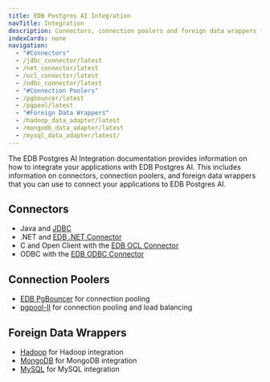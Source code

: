 ```yaml
---
title: EDB Postgres AI Integration
navTitle: Integration
description: Connectors, connection poolers and foreign data wrappers to integrate your applications with EDB Postgres AI.
indexCards: none
navigation:
  - "#Connectors"
  - /jdbc_connector/latest
  - /net_connector/latest
  - /ocl_connector/latest
  - /odbc_connector/latest
  - "#Connection Poolers"
  - /pgbouncer/latest
  - /pgpool/latest
  - "#Foreign Data Wrappers"
  - /hadoop_data_adapter/latest
  - /mongodb_data_adapter/latest
  - /mysql_data_adapter/latest/
---
```


The EDB Postgres AI Integration documentation provides information on how to integrate your applications with EDB Postgres AI. This includes information on connectors, connection poolers, and foreign data wrappers that you can use to connect your applications to EDB Postgres AI.

## Connectors

- Java and [JDBC](/jdbc_connector/latest/)
- .NET and [EDB .NET Connector](/net_connector/latest/)
- C and Open Client with the [EDB OCL Connector](/ocl_connector/latest/)
- ODBC with the [EDB ODBC Connector](/odbc_connector/latest/)

## Connection Poolers

- [EDB PgBouncer](/pgbouncer/latest/) for connection pooling
- [pgpool-II](/pgpool/latest/) for connection pooling and load balancing

## Foreign Data Wrappers

- [Hadoop](/hadoop_data_adapter/latest/) for Hadoop integration
- [MongoDB](/mongo_data_adapter/latest/) for MongoDB integration
- [MySQL](/mysql_data_adapter/latest/) for MySQL integration